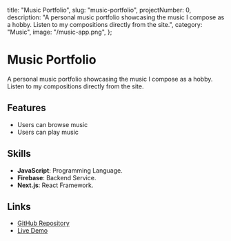   title: "Music Portfolio",
  slug: "music-portfolio",
  projectNumber: 0,
  description:
    "A personal music portfolio showcasing the music I compose as a hobby. Listen to my compositions directly from the site.",
  category: "Music",
  image: "/music-app.png",
};

# Music Portfolio

A personal music portfolio showcasing the music I compose as a hobby. Listen to my compositions directly from the site.

## Features

- Users can browse music
- Users can play music

## Skills

- **JavaScript**: Programming Language.
- **Firebase**: Backend Service.
- **Next.js**: React Framework.

## Links

- [GitHub Repository](https://github.com/colinguinane1/MusicPortfolio)
- [Live Demo](https://music.colinguinane.com)
